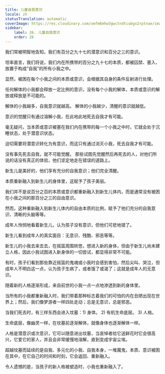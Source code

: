 ```yaml
---
title: 儿童自我意识
locale: zh
statusTranslation: automatic
coverImage: https://res.cloudinary.com/xmfm6mhw3gwctndtcubgx2rptnae/image/upload/v1740468922/small_cover_tratado_de_psicologia_revolucionaria_a4c0dca4e0.webp
sidebar:
    label: 26. 儿童自我意识
    order: 26
---
```

我们常被明智地告知，我们有百分之九十七的潜意识和百分之三的意识。

坦率直言，我们将说，我们内在所携带的百分之九十七的本质，都被囚禁、塞入、放置于构成“自我”的所有小我之中。

显然，被困在每个小我之间的本质或意识，会根据其自身的条件反射进行处理。

任何解体的小我都会释放一定比例的意识，没有每个小我的解体，本质或意识的解放或释放是不可能的。

解体的小我越多，自我意识就越高。 解体的小我越少，清醒的意识就越低。

意识的觉醒只有通过溶解小我，在此地此地死去自我才有可能。

毫无疑问，当本质或意识被塞在我们内在携带的每一个小我之中时，它就会处于沉睡状态，处于潜意识状态。

迫切需要将潜意识转化为有意识，而这只有通过消灭小我，死去自我才有可能。

没有事先死去自我，就不可能觉醒。 那些试图先觉醒然后再死去的人，对他们所说的话没有真正的体验，他们坚定地走在错误的道路上。

新生儿是美好的，他们享有充分的自我意识；他们完全清醒。

本质重新融入到新生儿的身体里，这赋予了孩子美丽。

我们并不是说百分之百的本质或意识都重新融入到新生儿体内，而是通常没有被困在小我之间的那百分之三的自由意识。

然而，这种重新融入到新生儿体内的自由本质的比例，赋予了他们充分的自我意识、清晰的头脑等等。

成年人怜悯地看着新生儿，认为孩子没有意识，但他们可悲地错了。

新生儿看到成年人的真实面目：无意识、残酷、邪恶等等。

新生儿的小我去来去去，在摇篮周围转悠，想进入新的身体，但由于新生儿尚未建立人格，因此小我试图进入新身体的一切尝试，都显得非常不可能。

有时，孩子们看到那些靠近摇篮的鬼魂或小我时会感到害怕，然后尖叫、哭泣，但成年人不明白这一点，认为孩子生病了，或者饿了或渴了；这就是成年人的无意识。

随着新的人格逐渐形成，来自前世的小我一点一点地渗透到新的身体里。

当所有的小我都重新融入时，我们带着那种标志着我们的可怕的内在丑陋出现在世界上；然后，我们像梦游者一样四处走动；总是无意识，总是邪恶。

当我们死去时，有三样东西会进入坟墓：1) 身体。 2) 有机生命底层。 3) 人格。

生命底层，像幽灵一样，在坟墓前逐渐解体，就像身体也逐渐解体一样。

人格是潜意识或次意识，它可以随意进出坟墓，当哀悼者给它送鲜花时它会很高兴，它爱它的家人，并且会非常缓慢地溶解，直到变成宇宙尘埃。

超越坟墓而延续的是自我、多元化的小我、自我本身，一堆魔鬼，本质、意识被困在其中，在它自己的时间和时刻，它会返回、重新融入。

令人遗憾的是，当孩子的新人格被塑造时，小我也重新融入了。

